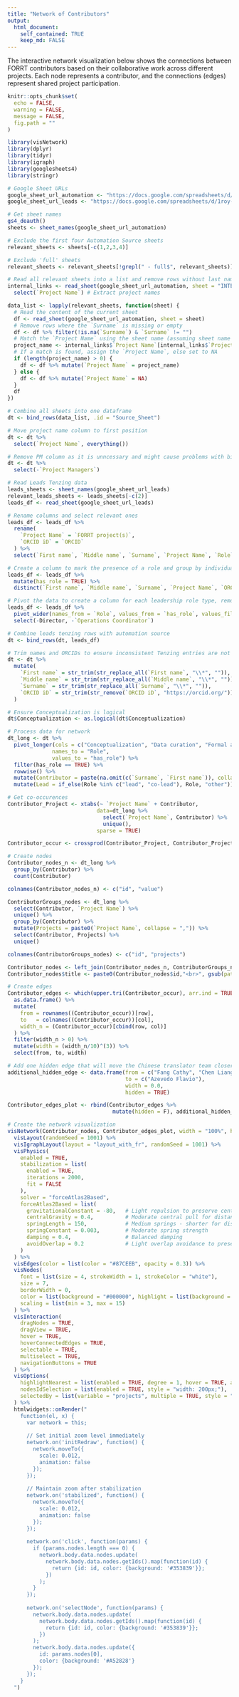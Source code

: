 ```yaml
---
title: "Network of Contributors"
output:
  html_document:
    self_contained: TRUE
    keep_md: FALSE
---
```


The interactive network visualization below shows the connections between FORRT contributors based on their collaborative work across different projects. Each node represents a contributor, and the connections (edges) represent shared project participation.

<style>
.network-container {
  display: flex;
  justify-content: center;
  align-items: center;
  width: 100%;
  height: 100vh;
  margin: 0 auto;
}

.vis-network {
  margin: 0 auto;
  display: block;
}
</style>

```r
knitr::opts_chunk$set(
  echo = FALSE, 
  warning = FALSE, 
  message = FALSE, 
  fig.path = ""
)
```

```r
library(visNetwork)
library(dplyr)
library(tidyr)
library(igraph)
library(googlesheets4)
library(stringr)
```

```r
# Google Sheet URLs
google_sheet_url_automation <- "https://docs.google.com/spreadsheets/d/1MUD54FQUhfcBKrvr5gCYoh2wgbJ6Lf7oAJRAqsQ-Nag/edit"
google_sheet_url_leads <- "https://docs.google.com/spreadsheets/d/1roy-sZTxyXENA5c5IIV7IIemYvzbzs7zojUN2yIpi58/edit?gid=0#gid=0"

# Get sheet names
gs4_deauth()
sheets <- sheet_names(google_sheet_url_automation)

# Exclude the first four Automation Source sheets
relevant_sheets <- sheets[-c(1,2,3,4)]

# Exclude 'full' sheets
relevant_sheets <- relevant_sheets[!grepl(" - full$", relevant_sheets)]

# Read all relevant sheets into a list and remove rows without last names
internal_links <- read_sheet(google_sheet_url_automation, sheet = "INTERNAL LINKS") %>% 
  select(`Project Name`) # Extract project names

data_list <- lapply(relevant_sheets, function(sheet) {
  # Read the content of the current sheet
  df <- read_sheet(google_sheet_url_automation, sheet = sheet)
  # Remove rows where the `Surname` is missing or empty
  df <- df %>% filter(!is.na(`Surname`) & `Surname` != "")
  # Match the `Project Name` using the sheet name (assuming sheet name is the identifier)
  project_name <- internal_links$`Project Name`[internal_links$`Project Name` == sheet]
  # If a match is found, assign the `Project Name`, else set to NA
  if (length(project_name) > 0) {
    df <- df %>% mutate(`Project Name` = project_name)
  } else {
    df <- df %>% mutate(`Project Name` = NA)
  }
  df
})

# Combine all sheets into one dataframe
dt <- bind_rows(data_list, .id = "Source_Sheet")

# Move project name column to first position 
dt <- dt %>%
  select(`Project Name`, everything())

# Remove PM column as it is unncessary and might cause problems with binding
dt <- dt %>%
  select(-`Project Managers`)
```

```r
# Read Leads Tenzing data
leads_sheets <- sheet_names(google_sheet_url_leads)
relevant_leads_sheets <- leads_sheets[-c(2)]
leads_df <- read_sheet(google_sheet_url_leads)

# Rename columns and select relevant ones
leads_df <- leads_df %>%
  rename(
    `Project Name` = `FORRT project(s)`,
    `ORCID iD` = `ORCID`
  ) %>%
  select(`First name`, `Middle name`, `Surname`, `Project Name`, `Role`, `ORCID iD`)

# Create a column to mark the presence of a role and group by individual
leads_df <- leads_df %>%
  mutate(has_role = TRUE) %>%
  distinct(`First name`, `Middle name`, `Surname`, `Project Name`, `ORCID iD`, `Role`, .keep_all = TRUE)

# Pivot the data to create a column for each leadership role type, removing director
leads_df <- leads_df %>%
  pivot_wider(names_from = `Role`, values_from = `has_role`, values_fill = list(has_role = FALSE)) %>%
  select(-Director, -`Operations Coordinator`)

# Combine leads tenzing rows with automation source
dt <- bind_rows(dt, leads_df)
```

```r
# Trim names and ORCIDs to ensure inconsistent Tenzing entries are not counted separately 
dt <- dt %>%
  mutate(
    `First name` = str_trim(str_replace_all(`First name`, "\\*", "")),
    `Middle name` = str_trim(str_replace_all(`Middle name`, "\\*", "")) %>% str_sub(1, 1),
    `Surname` = str_trim(str_replace_all(`Surname`, "\\*", "")),
    `ORCID iD` = str_trim(str_remove(`ORCID iD`, "https://orcid.org/"))
  )

# Ensure Conceptualization is logical
dt$Conceptualization <- as.logical(dt$Conceptualization)
```

```r
# Process data for network
dt_long <- dt %>%
  pivot_longer(cols = c("Conceptualization", "Data curation", "Formal analysis", "Funding acquisition", "Investigation", "Methodology", "Project administration", "Resources", "Software", "Supervision", "Validation", "Visualization", "Writing - original draft", "Writing - review & editing"), 
              names_to = "Role", 
              values_to = "has_role") %>%
  filter(has_role == TRUE) %>%
  rowwise() %>% 
  mutate(Contributor = paste(na.omit(c(`Surname`, `First name`)), collapse = " ")) %>% 
  mutate(Lead = if_else(Role %in% c("lead", "co-lead"), Role, "other"))

# Get co-occurences
Contributor_Project <- xtabs(~ `Project Name` + Contributor, 
                            data=dt_long %>% 
                              select(`Project Name`, Contributor) %>% 
                              unique(), 
                            sparse = TRUE)

Contributor_occur <- crossprod(Contributor_Project, Contributor_Project)
```

```r
# Create nodes
Contributor_nodes_n <- dt_long %>%
  group_by(Contributor) %>% 
  count(Contributor)

colnames(Contributor_nodes_n) <- c("id", "value")

ContributorGroups_nodes <- dt_long %>% 
  select(Contributor, `Project Name`) %>% 
  unique() %>% 
  group_by(Contributor) %>% 
  mutate(Projects = paste0(`Project Name`, collapse = ",")) %>% 
  select(Contributor, Projects) %>% 
  unique()

colnames(ContributorGroups_nodes) <- c("id", "projects")

Contributor_nodes <- left_join(Contributor_nodes_n, ContributorGroups_nodes)
Contributor_nodes$title <- paste0(Contributor_nodes$id,"<br>", gsub(patter = ",", replacement = "<br>", x = Contributor_nodes$projects))
```

```r
# Create edges
Contributor_edges <- which(upper.tri(Contributor_occur), arr.ind = TRUE) %>%
  as.data.frame() %>%
  mutate(
    from = rownames((Contributor_occur))[row],
    to   = colnames((Contributor_occur))[col],
    width_n = (Contributor_occur)[cbind(row, col)]
  ) %>%
  filter(width_n > 0) %>%
  mutate(width = (width_n/10)^(3)) %>% 
  select(from, to, width) 

# Add one hidden edge that will move the Chinese translator team closer to the center
additional_hidden_edge <- data.frame(from = c("Fang Cathy", "Chen Liangjie", "Jin Shuxian", "Yang Jinbiao", "Liu Ruoting", "Wang Xinyu", "Xu Yu", "Ji Xuejun", "Wang Zixi"), 
                                     to = c("Azevedo Flavio"), 
                                     width = 0.0,
                                     hidden = TRUE)

Contributor_edges_plot <- rbind(Contributor_edges %>% 
                                 mutate(hidden = F), additional_hidden_edge)
```

```r
# Create the network visualization
visNetwork(Contributor_nodes, Contributor_edges_plot, width = "100%", height = "800px") %>%
  visLayout(randomSeed = 1001) %>%
  visIgraphLayout(layout = "layout_with_fr", randomSeed = 1001) %>%
  visPhysics(
    enabled = TRUE,
    stabilization = list(
      enabled = TRUE,
      iterations = 2000,
      fit = FALSE
    ),
    solver = "forceAtlas2Based",
    forceAtlas2Based = list(
      gravitationalConstant = -80,   # Light repulsion to preserve central clusters
      centralGravity = 0.4,          # Moderate central pull for distant nodes
      springLength = 150,            # Medium springs - shorter for distant nodes
      springConstant = 0.003,        # Moderate spring strength
      damping = 0.4,                 # Balanced damping
      avoidOverlap = 0.2             # Light overlap avoidance to preserve density
    )
  ) %>%
  visEdges(color = list(color = "#87CEEB", opacity = 0.3)) %>%
  visNodes(
    font = list(size = 4, strokeWidth = 1, strokeColor = "white"),
    size = 7,
    borderWidth = 0,
    color = list(background = "#000000", highlight = list(background = "#A52828", border = "darkred")),
    scaling = list(min = 3, max = 15)
  ) %>%
  visInteraction(
    dragNodes = TRUE,
    dragView = TRUE,
    hover = TRUE,
    hoverConnectedEdges = TRUE,
    selectable = TRUE,
    multiselect = TRUE,
    navigationButtons = TRUE
  ) %>%
  visOptions(
    highlightNearest = list(enabled = TRUE, degree = 1, hover = TRUE, algorithm = "hierarchical"),
    nodesIdSelection = list(enabled = TRUE, style = "width: 200px;"),
    selectedBy = list(variable = "projects", multiple = TRUE, style = "width: 200px; background: #f8f8f8;")
  ) %>%
  htmlwidgets::onRender("
    function(el, x) {
      var network = this;
      
      // Set initial zoom level immediately
      network.on('initRedraw', function() {
        network.moveTo({
          scale: 0.012,
          animation: false
        });
      });
      
      // Maintain zoom after stabilization
      network.on('stabilized', function() {
        network.moveTo({
          scale: 0.012,
          animation: false
        });
      });
      
      network.on('click', function(params) {
        if (params.nodes.length === 0) {
          network.body.data.nodes.update(
            network.body.data.nodes.getIds().map(function(id) {
              return {id: id, color: {background: '#353839'}};
            })
          );
        }
      });
      
      network.on('selectNode', function(params) {
        network.body.data.nodes.update(
          network.body.data.nodes.getIds().map(function(id) {
            return {id: id, color: {background: '#353839'}};
          })
        );
        network.body.data.nodes.update({
          id: params.nodes[0],
          color: {background: '#A52828'}
        });
      });
    }
  ")
```
